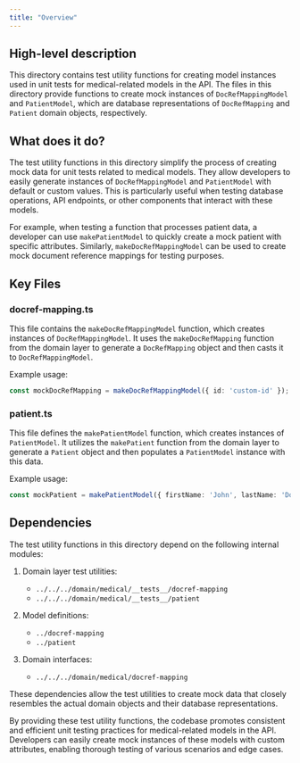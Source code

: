 ```yaml
---
title: "Overview"
---
```


## High-level description
This directory contains test utility functions for creating model instances used in unit tests for medical-related models in the API. The files in this directory provide functions to create mock instances of `DocRefMappingModel` and `PatientModel`, which are database representations of `DocRefMapping` and `Patient` domain objects, respectively.

## What does it do?
The test utility functions in this directory simplify the process of creating mock data for unit tests related to medical models. They allow developers to easily generate instances of `DocRefMappingModel` and `PatientModel` with default or custom values. This is particularly useful when testing database operations, API endpoints, or other components that interact with these models.

For example, when testing a function that processes patient data, a developer can use `makePatientModel` to quickly create a mock patient with specific attributes. Similarly, `makeDocRefMappingModel` can be used to create mock document reference mappings for testing purposes.

## Key Files

### docref-mapping.ts
This file contains the `makeDocRefMappingModel` function, which creates instances of `DocRefMappingModel`. It uses the `makeDocRefMapping` function from the domain layer to generate a `DocRefMapping` object and then casts it to `DocRefMappingModel`.

Example usage:
```typescript
const mockDocRefMapping = makeDocRefMappingModel({ id: 'custom-id' });
```

### patient.ts
This file defines the `makePatientModel` function, which creates instances of `PatientModel`. It utilizes the `makePatient` function from the domain layer to generate a `Patient` object and then populates a `PatientModel` instance with this data.

Example usage:
```typescript
const mockPatient = makePatientModel({ firstName: 'John', lastName: 'Doe' });
```

## Dependencies
The test utility functions in this directory depend on the following internal modules:

1. Domain layer test utilities:
   - `../../../domain/medical/__tests__/docref-mapping`
   - `../../../domain/medical/__tests__/patient`

2. Model definitions:
   - `../docref-mapping`
   - `../patient`

3. Domain interfaces:
   - `../../../domain/medical/docref-mapping`

These dependencies allow the test utilities to create mock data that closely resembles the actual domain objects and their database representations.

By providing these test utility functions, the codebase promotes consistent and efficient unit testing practices for medical-related models in the API. Developers can easily create mock instances of these models with custom attributes, enabling thorough testing of various scenarios and edge cases.